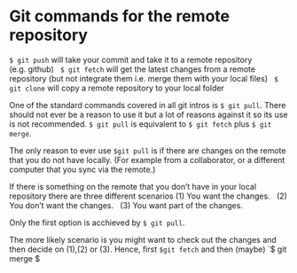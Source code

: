 # Git commands for the remote repository

`$ git push` will take your commit and take it to a remote repository (e.g. github)  \  
`$ git fetch` will get the latest changes  from a remote repository (but not integrate them i.e. merge them with your local files) \  
`$ git clone` will copy a remote repository to your local folder  \  


One of the standard commands covered in all git intros is `$ git pull`.
There should not ever be a reason to use it but a lot of reasons against it so its use is not recommended.
`$ git pull` is equivalent to `$ git fetch` plus `$ git merge`.

The only reason to ever use `$git pull` is if there are changes on the remote that you do not have locally. (For example from a collaborator, or a different computer that you sync via the remote.)

If there is something on the remote that you don't have in your local repository there are three different scenarios
(1) You want the changes. \  
(2) You don't want the changes. \  
(3) You want part of the changes.  \  

Only the first option is acchieved by `$ git pull`.  \  

The more likely scenario is you might want to check out the changes and then decide on (1),(2) or (3). Hence, first `$git fetch` and then (maybe) `$ git merge $
